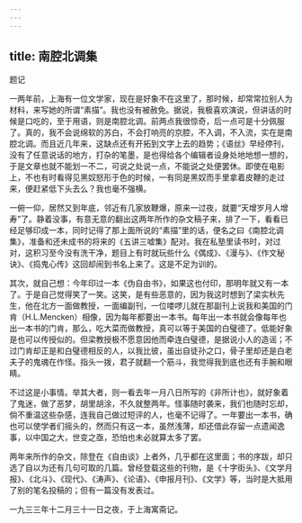 ```yaml
---
---
---
```

title: 南腔北调集
---



题记

一两年前，上海有一位文学家，现在是好象不在这里了，那时候，却常常拉别人为材料，来写她的所谓“素描”。我也没有被赦免。据说，我极喜欢演说，但讲话的时候是口吃的，至于用语，则是南腔北调。前两点我很惊奇，后一点可是十分佩服了。真的，我不会说绵软的苏白，不会打响亮的京腔，不入调，不入流，实在是南腔北调。而且近几年来，这缺点还有开拓到文字上去的趋势；《语丝》早经停刊，没有了任意说话的地方，打杂的笔墨，是也得给各个编辑者设身处地地想一想的，于是文章也就不能划一不二，可说之处说一点，不能说之处便罢休。即使在电影上，不也有时看得见黑奴怒形于色的时候，一有同是黑奴而手里拿着皮鞭的走过来，便赶紧低下头去么？我也毫不强横。

一俯一仰，居然又到年底，邻近有几家放鞭爆，原来一过夜，就要“天增岁月人增寿”了。静着没事，有意无意的翻出这两年所作的杂文稿子来，排了一下，看看已经足够印成一本，同时记得了那上面所说的“素描”里的话，便名之曰《南腔北调集》，准备和还未成书的将来的《五讲三嘘集》配对。我在私塾里读书时，对过对，这积习至今没有洗干净，题目上有时就玩些什么《偶成》、《漫与》、《作文秘诀》、《捣鬼心传》这回却闹到书名上来了。这是不足为训的。

其次，就自己想：今年印过一本《伪自由书》，如果这也付印，那明年就又有一本了。于是自己觉得笑了一笑。这笑，是有些恶意的，因为我这时想到了梁实秋先生，他在北方一面做教授，一面编副刊，一位喽啰儿就在那副刊上说我和美国的门肯（H.L.Mencken）相像，因为每年都要出一本书。每年出一本书就会像每年也出一本书的门肯，那么，吃大菜而做教授，真可以等于美国的白璧德了。低能好象是也可以传授似的。但梁教授极不愿意因他而牵连白璧德，是据说小人的造谣；不过门肯却正是和白璧德相反的人，以我比彼，虽出自徒孙之口，骨子里却还是白老夫子的鬼魂在作怪。指头一拨，君子就翻一个筋斗，我觉得我到底也还有手腕和眼睛。

不过这是小事情。举其大者，则一看去年一月八日所写的《非所计也》，就好象着了鬼迷，做了恶梦，胡里胡涂，不久就整两年。怪事随时袭来，我们也随时忘却，倘不重温这些杂感，连我自己做过短评的人，也毫不记得了。一年要出一本书，确也可以使学者们摇头的，然而只有这一本，虽然浅薄，却还借此存留一点遗闻逸事，以中国之大，世变之亟，恐怕也未必就算太多了罢。

两年来所作的杂文，除登在《自由谈》上者外，几乎都在这里面；书的序跋，却只选了自以为还有几句可取的几篇。曾经登载这些的刊物，是《十字街头》、《文学月报》、《北斗》、《现代》、《涛声》、《论语》、《申报月刊》、《文学》等，当时是大抵用了别的笔名投稿的；但有一篇没有发表过。

一九三三年十二月三十一日之夜，于上海寓斋记。